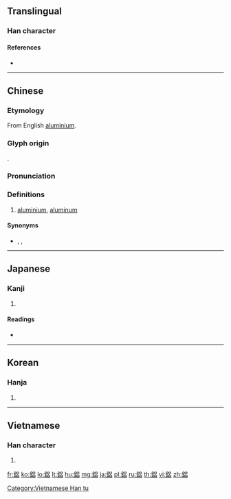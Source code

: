 {{character info/new}}
{{also|铝}}
==Translingual==

===Han character===
{{Han char|rn=167|rad=金|as=07|sn=15|four=86160|canj=CRHR,CRR|ids=⿰金呂}}

====References====
* {{Han ref|kx=1306.200|dkj=40434|dj=1808.290|hdz=64196.090|uh=92C1|ud=37569|bh=BE54|bd=48724}}

----

==Chinese==
{{zh-forms|s=铝}}

===Etymology===
From English [[aluminium]].

===Glyph origin===
{{Han etym}}
{{Han compound|金|呂|c1=s|c2=p|t1=metal|ls=psc}}.

===Pronunciation===
{{zh-pron
|m=lǚ
|c=leoi5
|h=pfs=lî
|mn=xm,tw:lū/qz:lǐr/zz:lī/km:līr/xm,tw:lú/qz:lír/zz:lí
|mn_note=lū/lǐr/lī/līr - vernacular; lú/lír/lí - literary
|mc=
|oc=
|ma=
|cat=n
}}

===Definitions===
{{zh-hanzi}}

# [[aluminium]], [[aluminum]]

====Synonyms====
* {{qualifier|Min Nan}} {{l|nan|a-lú-mih}}, {{zh-l|輕銀|khin-gîn, khin-gûn}}, {{zh-l|輕銀仔|khin-gîn-á, khin-gûn-á}}

----

==Japanese==

===Kanji===
{{ja-kanji|grade=|rs=金07}}

# {{defn|lang=ja|sort=金07}}

====Readings====
* {{ja-readings|on=[[りょ]] (ryo), [[ろ]] (ro)|kun=[[やすり]] (yasuri), [[あるみにゅうむ]] (aruminyūmu)|nanori=}}

----

==Korean==

===Hanja===
{{ko-hanja|hangeul=려|eumhun=|rv=ryeo|mr=ryŏ|y=lye}}

# {{defn|lang=ko|sort=金07}}

----

==Vietnamese==

===Han character===
{{vi-readings|rs=金07|hanviet=[[lã]], [[lữ]]}}

# {{defn|lang=vi|sort=金07}}

[[Category:Vietnamese Han tu]]

{{zh-cat|Chemical elements}}

[[fr:鋁]]
[[ko:鋁]]
[[lo:鋁]]
[[lt:鋁]]
[[hu:鋁]]
[[mg:鋁]]
[[ja:鋁]]
[[pl:鋁]]
[[ru:鋁]]
[[th:鋁]]
[[vi:鋁]]
[[zh:鋁]]